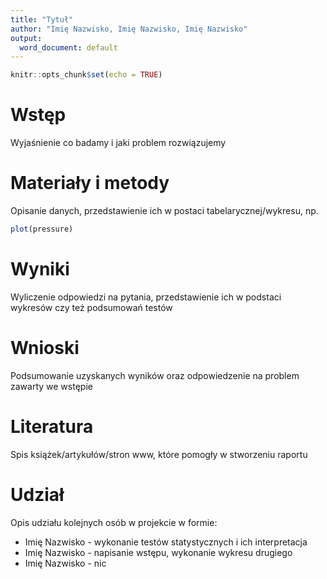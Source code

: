 ```yaml
---
title: "Tytuł"
author: "Imię Nazwisko, Imię Nazwisko, Imię Nazwisko"
output:
  word_document: default
---
```


```r
knitr::opts_chunk$set(echo = TRUE)
```

# Wstęp

Wyjaśnienie co badamy i jaki problem rozwiązujemy

# Materiały i metody

Opisanie danych, przedstawienie ich w postaci tabelarycznej/wykresu, np.

```r
plot(pressure)
```

# Wyniki

Wyliczenie odpowiedzi na pytania, przedstawienie ich w podstaci wykresów czy też podsumowań testów

# Wnioski

Podsumowanie uzyskanych wyników oraz odpowiedzenie na problem zawarty we wstępie

# Literatura

Spis książek/artykułów/stron www, które pomogły w stworzeniu raportu

# Udział

Opis udziału kolejnych osób w projekcie w formie:

- Imię Nazwisko - wykonanie testów statystycznych i ich interpretacja
- Imię Nazwisko - napisanie wstępu, wykonanie wykresu drugiego
- Imię Nazwisko - nic
